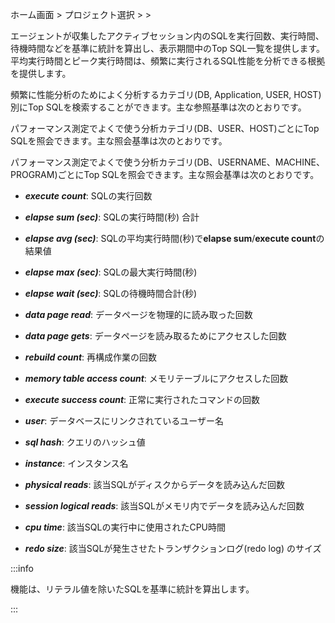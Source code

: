 ホーム画面 &gt; プロジェクト選択 &gt; <Cmdname sid="side_reportStat" className="uitext" /> &gt; <Cmdname sid="side_dbSqlStat" className="uitext" />

エージェントが収集したアクティブセッション内のSQLを実行回数、実行時間、待機時間などを基準に統計を算出し、表示期間中のTop SQL一覧を提供します。平均実行時間とピーク実行時間は、頻繁に実行されるSQL性能を分析できる根拠を提供します。

<InDoc product="postgresql">

頻繁に性能分析のためによく分析するカテゴリ(DB, Application, USER, HOST) 別にTop SQLを検索することができます。主な参照基準は次のとおりです。

</InDoc>

<InDoc product="mysql">

パフォーマンス測定でよくで使う分析カテゴリ(DB、USER、HOST)ごとにTop SQLを照会できます。主な照会基準は次のとおりです。

</InDoc>

<InDoc product="oracle-pro,oracle">

パフォーマンス測定でよくで使う分析カテゴリ(DB、USERNAME、MACHINE、PROGRAM)ごとにTop SQLを照会できます。主な照会基準は次のとおりです。

</InDoc>

- **_execute count_**: SQLの実行回数

- **_elapse sum (sec)_**: SQLの実行時間(秒) 合計

- **_elapse avg (sec)_**: SQLの平均実行時間(秒)で**elapse sum**/**execute count**の結果値

- **_elapse max (sec)_**: SQLの最大実行時間(秒)

<Xclude product="mysql,mssql,mssql-v1,tibero">

- **_elapse wait (sec)_**: SQLの待機時間合計(秒)

</Xclude>

<InDoc product="altibase">

- **_data page read_**: データページを物理的に読み取った回数

- **_data page gets_**: データページを読み取るためにアクセスした回数

- **_rebuild count_**: 再構成作業の回数

- **_memory table access count_**: メモリテーブルにアクセスした回数

- **_execute success count_**: 正常に実行されたコマンドの回数

- **_user_**: データベースにリンクされているユーザー名

- **_sql hash_**: クエリのハッシュ値

</InDoc>

<Xclude product="mssql,mssql-v1,tibero,cubrid">

- **_instance_**: インスタンス名

</Xclude>

<InDoc product="oracle,oracle-pro">

- **_physical reads_**: 該当SQLがディスクからデータを読み込んだ回数

- **_session logical reads_**: 該当SQLがメモリ内でデータを読み込んだ回数

</InDoc>

<InDoc product="oracle-pro">

- **_cpu time_**: 該当SQLの実行中に使用されたCPU時間

- **_redo size_**: 該当SQLが発生させたトランザクションログ(redo log) のサイズ

</InDoc>

:::info

<Cmdname sid="side_dbSqlStat" className="uitext" />機能は、リテラル値を除いたSQLを基準に統計を算出します。

:::
